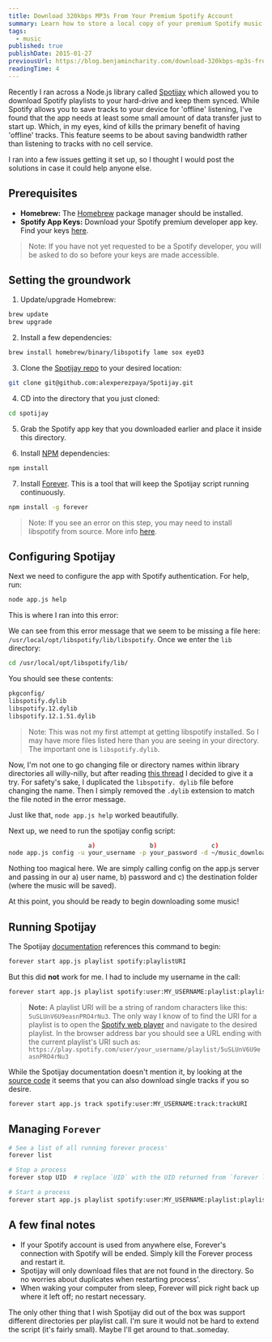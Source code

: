 ```yaml
---
title: Download 320kbps MP3s From Your Premium Spotify Account
summary: Learn how to store a local copy of your premium Spotify music using open-source software.
tags:
  - music
published: true
publishDate: 2015-01-27
previousUrl: https://blog.benjamincharity.com/download-320kbps-mp3s-from-your-premium-spotify-account/
readingTime: 4
---
```


Recently I ran across a Node.js library called [Spotijay][spotijay] which allowed you to download Spotify playlists
to your hard-drive and keep them synced. While Spotify allows you to save tracks to your device for 'offline'
listening, I've found that the app needs at least some small amount of data transfer just to start up. Which, in my
eyes, kind of kills the primary benefit of having 'offline' tracks. This feature seems to be about saving bandwidth rather than listening to tracks with no cell service.

I ran into a few issues getting it set up, so I thought I would post the solutions in case it could help anyone else.

## Prerequisites

- **Homebrew:** The [Homebrew][homebrew] package manager should be installed.
- **Spotify App Keys:** Download your Spotify premium developer app key. Find your keys [here][spotify_keys].

> Note: If you have not yet requested to be a Spotify developer, you will be asked to do so before your keys are made accessible.

## Setting the groundwork

1. Update/upgrade Homebrew:

```bash
brew update
brew upgrade
```

2. Install a few dependencies:

```bash
brew install homebrew/binary/libspotify lame sox eyeD3
```

3. Clone the [Spotijay repo][spotijay] to your desired location:

```bash
git clone git@github.com:alexperezpaya/Spotijay.git
```

4. CD into the directory that you just cloned:

```bash
cd spotijay
```

5. Grab the Spotify app key that you downloaded earlier and place it inside this directory.

6. Install [NPM][npm] dependencies:

```bash
npm install
```

7. Install [Forever][forever]. This is a tool that will keep the Spotijay script running continuously.

```bash
npm install -g forever
```

> Note: If you see an error on this step, you may need to install libspotify from source. More info [here][install_error].

## Configuring Spotijay

Next we need to configure the app with Spotify authentication. For help, run:

```bash
node app.js help
```

This is where I ran into this error:

<script src="https://gist.github.com/benjamincharity/df50392a38652534f4be.js"></script>

We can see from this error message that we seem to be missing a file here: `/usr/local/opt/libspotify/lib/libspotify`. Once we enter the `lib` directory:

```bash
cd /usr/local/opt/libspotify/lib/
```

You should see these contents:

```bash
pkgconfig/
libspotify.dylib
libspotify.12.dylib
libspotify.12.1.51.dylib
```

> Note: This was not my first attempt at getting libspotify installed. So I may have more files listed here than
> you are seeing in your directory. The important one is `libspotify.dylib`.

Now, I'm not one to go changing file or directory names within library directories all willy-nilly, but after 
reading [this thread][libspotify_name] I decided to give it a try. For safety's sake, I duplicated the `libspotify.
dylib` file before changing the name. Then I simply removed the `.dylib` extension to match the file noted in the error message.

Just like that, `node app.js help` worked beautifully.

Next up, we need to run the spotijay config script:

```bash
                      a)               b)               c)
node app.js config -u your_username -p your_password -d ~/music_download
```

Nothing too magical here. We are simply calling config on the app.js server and passing in our a) user name, b) 
password and c) the destination folder (where the music will be saved).

At this point, you should be ready to begin downloading some music!

## Running Spotijay

The Spotijay [documentation][spotijay_docs] references this command to begin:

```bash
forever start app.js playlist spotify:playlistURI
```

But this did **not** work for me. I had to include my username in the call:

```bash
forever start app.js playlist spotify:user:MY_USERNAME:playlist:playlistURI
```

> **Note:** A playlist URI will be a string of random characters like this: `5uSLUnV6U9easnPRO4rNu3`. The only way I 
> know of to find the URI for a playlist is to open the [Spotify web player][web_player] and navigate to the desired 
> playlist. In the browser address bar you should see a URL ending with the current playlist's URI such as: 
> `https://play.spotify.com/user/your_username/playlist/5uSLUnV6U9easnPRO4rNu3`

While the Spotijay documentation doesn't mention it, by looking at the [source code][track] it seems that you can 
also download single tracks if you so desire.

```bash
forever start app.js track spotify:user:MY_USERNAME:track:trackURI
```

## Managing `Forever`

```bash
# See a list of all running forever process'
forever list

# Stop a process
forever stop UID  # replace `UID` with the UID returned from `forever list`

# Start a process
forever start app.js playlist spotify:user:MY_USERNAME:playlist:playlistURI
```

## A few final notes

- If your Spotify account is used from anywhere else, Forever's connection with Spotify will be ended. Simply kill 
  the Forever process and restart it.
- Spotijay will only download files that are not found in the directory. So no worries about duplicates when 
  restarting process'.
- When waking your computer from sleep, Forever will pick right back up where it left off; no restart necessary.

The only other thing that I wish Spotijay did out of the box was support different directories per playlist call. 
I'm sure it would not be hard to extend the script (it's fairly small). Maybe I'll get around to that..someday.

[spotijay]: https://github.com/alexperezpaya/Spotijay
[homebrew]: https://brew.sh/
[spotify_keys]: https://devaccount.spotify.com/my-account/keys/
[npm]: https://www.npmjs.com/
[forever]: https://github.com/foreverjs/forever
[install_error]: https://github.com/alexperezpaya/Spotijay/issues/3
[libspotify_name]: https://github.com/alexperezpaya/Spotijay/issues/5
[spotijay_docs]: https://github.com/alexperezpaya/Spotijay/blob/master/README.md
[web_player]: https://play.spotify.com
[track]: https://github.com/alexperezpaya/Spotijay/blob/master/app.js#L103-L111
